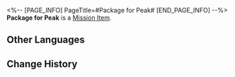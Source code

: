 <%-- [PAGE_INFO]
PageTitle=#Package for Peak#
[END_PAGE_INFO] --%>
{{Item Infobox
|id          = 140146
|image       = Item Package for Peak.png
|type        = Mission Item
|invCategory = Missions
|rarity      = 3
|effect      = 
|description = A package not delivered by Wildfire in time. Peak is its intended recipient.
}}
'''Package for Peak''' is a [[Mission Item]].

==Other Languages==
{{Other Languages
|en   = Package for Peak
|zhs  = 署名匹克的包裹
|zht  = 給匹克的包裹
|ja   = ピークの荷物
|ko   = 피크의 이름이 적힌 택배
|es   = Paquete para Peak
|fr   = Colis pour Peak
|ru   = Посылка для Пика
|th   = พัสดุที่จ่าหน้าถึง Peak
|vi   = Túi Đồ Ký Tên Peak
|de   = Paket für Peak
|id   = Paket untuk Peak
|pt   = Pacote para Peak
}}

==Change History==
{{Change History|2.0}}